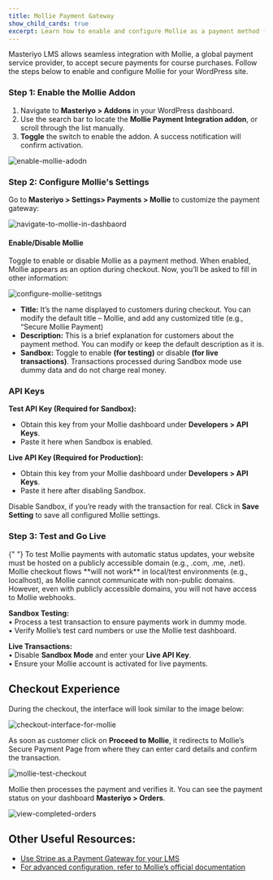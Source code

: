 ```yaml
---
title: Mollie Payment Gateway
show_child_cards: true
excerpt: Learn how to enable and configure Mollie as a payment method for your LMS courses. Follow this step-by-step guide for seamless integration, including Sandbox testing and live transactions.
---
```


Masteriyo LMS allows seamless integration with Mollie, a global payment service provider, to accept secure payments for course purchases. Follow the steps below to enable and configure Mollie for your WordPress site.

### Step 1: Enable the Mollie Addon

1.	Navigate to **Masteriyo > Addons** in your WordPress dashboard.
2.	Use the search bar to locate the **Mollie Payment Integration addon**, or scroll through the list manually.
3.	**Toggle** the switch to enable the addon. A success notification will confirm activation.

![enable-mollie-adodn](https://github.com/user-attachments/assets/a85649f6-3608-4f6f-8052-30a7f12eee32)

### Step 2: Configure Mollie's Settings
Go to **Masteriyo > Settings> Payments > Mollie**  to customize the payment gateway:

![navigate-to-mollie-in-dashbaord](https://github.com/user-attachments/assets/26e8adf7-d6ad-4ee0-9895-b47c24a9ae8e)

#### Enable/Disable Mollie
Toggle to enable or disable Mollie as a payment method. When enabled, Mollie appears as an option during checkout. Now, you’ll be asked to fill in other information:

![configure-mollie-setitngs](https://github.com/user-attachments/assets/116368c3-545b-412a-8838-5b6438b5d86a)

  - **Title:** It’s the name displayed to customers during checkout. You can modify the default title – Mollie, and add any customized title (e.g., “Secure Mollie Payment)  
  - **Description:** This is a brief explanation for customers about the payment method. You can modify or keep the default description as it is.  
  - **Sandbox:** Toggle to enable **(for testing)** or disable **(for live transactions)**. Transactions processed during Sandbox mode use dummy data and do not charge real money. 

### API Keys
**Test API Key (Required for Sandbox):** 
  - Obtain this key from your Mollie dashboard under **Developers > API Keys**.
  - Paste it here when Sandbox is enabled. 

**Live API Key (Required for Production):** 
  - Obtain this key from your Mollie dashboard under **Developers > API Keys**.
  - Paste it here after disabling Sandbox. 

Disable Sandbox, if you’re ready with the transaction for real. Click in **Save Setting** to save all configured Mollie settings. 


### Step 3: Test and Go Live

<Callout>
  {" "} 
  To test Mollie payments with automatic status updates, your website must be hosted on a publicly accessible domain (e.g., .com, .me, .net). Mollie checkout flows **will not work** in local/test environments (e.g., localhost), as Mollie cannot communicate with non-public domains. However, even with publicly accessible domains, you will not have access to Mollie webhooks.
</Callout>            

**Sandbox Testing:**  
    •	Process a test transaction to ensure payments work in dummy mode.  
    •	Verify Mollie’s test card numbers or use the Mollie test dashboard.  

**Live Transactions:**  
    •	Disable **Sandbox Mode** and enter your **Live API Key**.  
    •	Ensure your Mollie account is activated for live payments.  

## Checkout Experience

During the checkout, the interface will look similar to the image below: 

![checkout-interface-for-mollie](https://github.com/user-attachments/assets/cd8532cf-6050-4d2d-b15c-f12e28a1789c)

As soon as customer click on **Proceed to Mollie**, it redirects to Mollie’s Secure Payment Page from where they can enter card details and confirm the transaction. 

![mollie-test-checkout](https://github.com/user-attachments/assets/49c709b7-cec4-4dfa-b160-3025fe39c19c)

Mollie then processes the payment and verifies it. You can see the payment status on your dashboard **Masteriyo > Orders**. 

![view-completed-orders](https://github.com/user-attachments/assets/7c04f5cc-61db-4d30-b3be-044d83479e89)


## Other Useful Resources:
 - [Use Stripe as a Payment Gateway for your LMS](https://docs.masteriyo.com/free-addons/stripe-payment-gateway)
 - [For advanced configuration, refer to Mollie’s official documentation](https://docs.mollie.com/reference/authentication)

